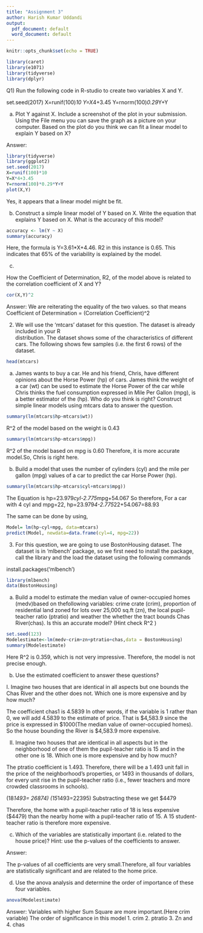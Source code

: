 ---
title: "Assignment 3"
author: Harish Kumar Uddandi
output:
  pdf_document: default
  word_document: default
---

```{r setup, include=FALSE}
knitr::opts_chunk$set(echo = TRUE)
```


```{r}

library(caret)
library(e1071)
library(tidyverse)
library(dplyr)

```



Q1) Run the following code in R-studio to create two variables X and Y. 

set.seed(2017) 
X=runif(100)*10 
Y=X*4+3.45 
Y=rnorm(100)*0.29*Y+Y 

a) Plot Y against X. Include a screenshot of the plot in your submission. Using the File menu you 
can save the graph as a picture on your computer.  Based on the plot do you think we can fit a 
linear model to explain Y based on X? 

Answer:

```{r}
library(tidyverse)
library(ggplot2)
set.seed(2017) 
X=runif(100)*10 
Y=X*4+3.45 
Y=rnorm(100)*0.29*Y+Y 
plot(X,Y)

```
Yes, it appears that a linear model might be fit.




b) Construct a simple linear model of Y based on X. Write the equation that explains Y based on 
X. What is the accuracy of this model? 


```{r}


accuracy <- lm(Y ~ X)
summary(accuracy)

```

Here, the formula is Y=3.61*X+4.46.
R2 in this instance is 0.65. This indicates that 65% of the variability is explained by the model.


c)

How  the  Coefficient  of  Determination,  R2,  of  the  model  above  is  related  to  the  correlation 
coefficient of X and Y? 

```{r}
cor(X,Y)^2
```

Answer:
We are reiterating the equality of the two values. so that means Coefficient of Determination = (Correlation Coefficient)^2


2. We  will  use  the  ‘mtcars’  dataset  for  this  question.  The  dataset  is  already  included  in  your  R  
distribution. The dataset shows some of the characteristics of different cars. The following shows 
few samples (i.e. the first 6 rows) of the dataset.


```{r}
head(mtcars)
```


a) James wants to buy a car.  He and his friend, Chris, have different opinions about the Horse Power (hp) of cars. James think the weight of a car (wt) can be used to estimate the Horse Power of the car while Chris thinks the fuel consumption expressed in Mile Per Gallon (mpg), is a better estimator of the (hp). Who do you think is right? Construct simple linear models using mtcars data to answer the question. 

```{r}
summary(lm(mtcars$hp~mtcars$wt))
```

R^2 of the model based on the weight is 0.43

```{r}
summary(lm(mtcars$hp~mtcars$mpg))
```

R^2 of the model based on mpg is 0.60
Therefore, it is more accurate model.So, Chris is right here.



b) Build a model that uses the number of cylinders (cyl) and the mile per gallon (mpg) values of a car to predict the car
Horse Power (hp). 


```{r}
summary(lm(mtcars$hp~mtcars$cyl+mtcars$mpg))


```

 The Equation  is  hp=23.979*cyl-2.775*mpg+54.067
So therefore,
For a car with 4 cyl and mpg=22, 
hp=23.979*4-2.775*22+54.067=88.93

The same can be done by using,

```{r}
Model= lm(hp~cyl+mpg, data=mtcars)
predict(Model, newdata=data.frame(cyl=4, mpg=22))
```


3. For this question, we are going to use BostonHousing dataset. The dataset is in ‘mlbench’ package, so we first need to install the package, call the library and the load the dataset using the following commands


install.packages('mlbench')
```{r}
library(mlbench) 
data(BostonHousing) 
```


a) Build a model to estimate the median value of owner-occupied homes (medv)based on thefollowing  variables:  crime  crate  (crim),  proportion  of  residential  land  zoned  for  lots  over  25,000  sq.ft  (zn),  the  local  pupil-teacher  ratio  (ptratio)  and  weather  the  whether  the  tract  bounds Chas River(chas). Is this an accurate model? (Hint check R^2 )  

```{r}

set.seed(123)
Modelestimate<-lm(medv~crim+zn+ptratio+chas,data = BostonHousing)
summary(Modelestimate)

```

Here R^2 is 0.359, which is not very impressive. Therefore, the model is not precise enough.



b) Use the estimated coefficient to answer these questions?   
 
I. Imagine two houses that are identical in all aspects but one bounds the Chas River and the other does not. Which one is more expensive and by how much? 
 
 
 
The coefficient chas1 is 4.5839
In other words, if the variable is 1 rather than 0, we will add 4.5839 to the estimate of price. 
That is $4,583.9 since the price is expressed in $1000(The median value of owner-occupied homes).
So the house bounding the River is $4,583.9 more expensive.


II. Imagine two houses that are identical in all aspects but in the neighborhood of one of them the pupil-teacher ratio is 15 and in the other one is 18. Which one is more expensive and by how much?

 

The ptratio coefficient is 1.493. Therefore, there will be a 1.493 unit fall in the price of the neighborhood's properties, or 1493 in thousands of dollars, for every unit rise in the pupil-teacher ratio (i.e., fewer teachers and more crowded classrooms in schools).

(18*1493= 26874) 
(15*1493=22395)
Substracting these we get $4479

Therefore, the home with a pupil-teacher ratio of 18 is less expensive ($4479) than the nearby home with a pupil-teacher ratio of 15.
A 15 student-teacher ratio is therefore more expensive.



c) Which of the variables are statistically important (i.e. related to the house price)? Hint: use the p-values of the coefficients to answer.

Answer:


The p-values of all coefficients are very small.Therefore, all four variables are statistically significant and are related to the home price.


d) Use the anova analysis and determine the order of importance of these four variables.



```{r}
anova(Modelestimate)
```

Answer: 
Variables with higher Sum Square are more important.(Here crim variable) 
The order of significance in this model 
1. crim 
2. ptratio 
3.  Zn and 
4. chas 

